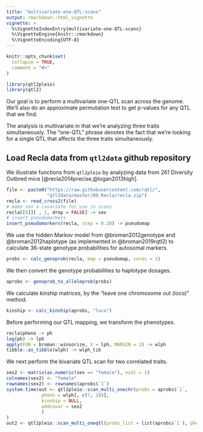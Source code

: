 ```yaml
---
title: "multivariate-one-QTL-scans"
output: rmarkdown::html_vignette
vignette: >
  %\VignetteIndexEntry{multivariate-one-QTL-scans}
  %\VignetteEngine{knitr::rmarkdown}
  %\VignetteEncoding{UTF-8}
---
```


```r
knitr::opts_chunk$set(
  collapse = TRUE,
  comment = "#>"
)
```

```r
library(qtl2pleio)
library(qtl2)
```

Our goal is to perform a multivariate one-QTL scan across the genome. We'll also do an approximate 
permutation test to get p-values for any QTL that we find. 

The analysis is multivariate in that we're analyzing three traits simultaneously. The "one-QTL" phrase 
denotes the fact that we're looking for a single QTL that affects the three traits simultaneously. 

## Load Recla data from `qtl2data` github repository

We illustrate functions from `qtl2pleio` by analyzing data from 261 Diversity Outbred mice [@recla2014precise,@logan2013high].



```r
file <- paste0("https://raw.githubusercontent.com/rqtl/",
               "qtl2data/master/DO_Recla/recla.zip")
recla <- read_cross2(file)
# make sex a covariate for use in scans
recla[[6]][ , 1, drop = FALSE] -> sex
# insert pseudomarkers
insert_pseudomarkers(recla, step = 0.10) -> pseudomap
```


We use the hidden Markov model from @broman2012genotype and @broman2012haplotype (as implemented in @broman2019rqtl2) to calculate 36-state genotype probabilities for autosomal markers. 

```r
probs <- calc_genoprob(recla, map = pseudomap, cores = 1)
```

We then convert the genotype probabilities to haplotype dosages.

```r
aprobs <- genoprob_to_alleleprob(probs)
```

We calculate kinship matrices, by the "leave one chromosome out (loco)" method.

```r
kinship <- calc_kinship(aprobs, "loco")
```




Before performing our QTL mapping, we transform the phenotypes. 

```r
recla$pheno -> ph
log(ph) -> lph
apply(FUN = broman::winsorize, X = lph, MARGIN = 2) -> wlph
tibble::as_tibble(wlph) -> wlph_tib
```

We next perform the bivariate QTL scan for two correlated traits.

```r
sex2 <- matrix(as.numeric(sex == "female"), ncol = 1)
colnames(sex2) <- "female"
rownames(sex2) <- rownames(aprobs$`1`)
system.time(out <- qtl2pleio::scan_multi_onechr(probs = aprobs$`1`, 
             pheno = wlph[, c(7, 10)], 
             kinship = NULL, 
             addcovar = sex2
             )
)
out2 <- qtl2pleio::scan_multi_oneqtl(probs_list = list(aprobs$`1`), pheno = wlph[, c(7, 10)], kinship_list = NULL, addcovar = sex2)
```




